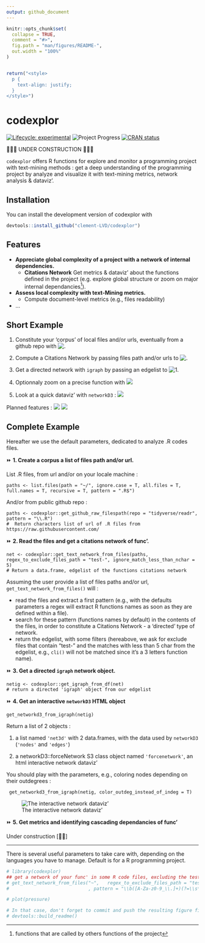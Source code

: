 ```yaml
---
output: github_document
---
```


```r
knitr::opts_chunk$set(
  collapse = TRUE,
  comment = "#>",
  fig.path = "man/figures/README-",
  out.width = "100%"
)


return("<style>
  p {
    text-align: justify;
  }
</style>")

```

# codexplor
<!-- badges: start -->
[![Lifecycle: experimental](https://img.shields.io/badge/lifecycle-experimental-orange.svg)](https://lifecycle.r-lib.org/articles/stages.html#experimental)
![Project Progress](https://img.shields.io/badge/R-black)
[![CRAN status](https://www.r-pkg.org/badges/version/codexplor)](https://CRAN.R-project.org/package=codexplor)
<!-- badges: end -->

🧰🔧🔨 UNDER CONSTRUCTION 🧰🔧🔨

`codexplor` offers R functions for explore and monitor a programming project with text-mining methods : get a deep understanding of the programming project by analyze and visualize it with text-mining metrics, network analysis & dataviz'. 



## Installation
You can install the development version of codexplor with

``` r
devtools::install_github("clement-LVD/codexplor")
```

## Features
- **Appreciate global complexity of a project with a network of internal dependencies.** 
    - **Citations Network** Get metrics & dataviz' about the functions defined in the project (e.g. explore global structure or zoom on major internal dependancies^[functions that are called by others functions of the project]).
- **Assess local complexity with text-Mining metrics.** 
  - Compute document-level metrics (e.g., files readability)
- ...

## Short Example
1. Constitute your 'corpus' of local files and/or urls, eventually from a github repo with ![.](https://img.shields.io/badge/{Method}-bold?style=flat&logoColor=black&logoSize=2&label=get-github-raw-filespath()&labelColor=green&color=black)

2. Compute a Citations Network by passing files path and/or urls to   ![.](https://img.shields.io/badge/{Method}-bold?style=flat&logoColor=black&logoSize=2&label=get-text-network-from-files()&labelColor=yellow&color=black)

3. Get a directed network with `igraph` by passing an edgelist to  ![1.](https://img.shields.io/badge/{Method}-bold?style=flat&logoColor=black&logoSize=2&label=get-igraph-from-df()&labelColor=yellow&color=black)

5. Optionnaly zoom on a precise function with 
![](https://img.shields.io/badge/{Function}-bold?style=flat&logoColor=black&logoSize=2&label=filter-igraph-egonetwork()&labelColor=green&color=black)

4. Look at a quick dataviz' with `networkD3` : ![](https://img.shields.io/badge/{Dataviz}-bold?style=flat&logoColor=black&logoSize=2&label=get-networkd3-from_igraph()&labelColor=yellow&color=black)



Planned features : 
![](https://img.shields.io/badge/{Method}-bold?style=flat&logoColor=black&logoSize=2&label=Text-mining&labelColor=orange&color=black)
![](https://img.shields.io/badge/{Export}-bold?style=flat&logoColor=black&logoSize=2&label=Reporting&labelColor=orange&color=black)



## Complete Example 
Hereafter we use the default parameters, dedicated to analyze .R codes files.

⏩ **1. Create a corpus a list of files path and/or url.**

List .R files, from url and/or on your locale machine :

    paths <- list.files(path = "~/", ignore.case = T, all.files = T, full.names = T, recursive = T, pattern = ".R$") 

And/or from public github repo :

    paths <- codexplor::get_github_raw_filespath(repo = "tidyverse/readr", pattern = "\\.R")
    #  Return characters list of url of .R files from https://raw.githubusercontent.com/
    
⏩ **2. Read the files and get a citations network of func'.**


    net <- codexplor::get_text_network_from_files(paths, 
    regex_to_exclude_files_path = "test-", ignore_match_less_than_nchar = 5)
    # Return a data.frame, edgelist of the functions citations network

Assuming the user provide a list of files paths and/or url, `get_text_network_from_files()` will :

- read the files and extract a first pattern (e.g., with the defaults parameters a regex will extract R functions names as soon as they are defined within a file). 
- search for these pattern (functions names by default) in the contents of the files, in order to constitute a Citations Network - a 'directed' type of network.
- return the edgelist, with some filters (hereabove, we ask for exclude files that contain "test-" and the matches with less than 5 char from the edgelist, e.g., `cli()` will not be matched since it's a 3 letters function name). 

⏩ **3. Get a directed `igraph` network object.**

    netig <- codexplor::get_igraph_from_df(net) 
    # return a directed 'igraph' object from our edgelist

⏩ **4. Get an interactive `networkD3` HTML object**

    get_networkd3_from_igraph(netig) 
 
Return a list of 2 objects : 

1. a list named `'net3d'` with 2 data.frames, with the data used by `networkD3` (`'nodes'` and `'edges'`)

2. a networkD3::forceNetwork S3 class object named `'forcenetwork'`, an html interactive network dataviz'

You should play with the parameters, e.g., coloring nodes depending on their outdegrees :

     get_networkd3_from_igraph(netig, color_outdeg_instead_of_indeg = T) 

![The interactive network dataviz'](man/figures/example_net3d_dataviz.png)

⏩ **5. Get metrics and identifying cascading dependancies of func'**

Under construction [🔧🔨]

---
There is several useful parameters to take care with, depending on the languages you have to manage. Default is for a R programming project.

<!--
> `codexplor` help you to manage and analyze a programming project, giving you tools to figure out the big picture and to find the little wrench in the (net)work. 

> **Usecases 1.** As a head of a dozens of persons (non-tech) team', I have to dev' actively on the long run. codexplor help me to get the big picture of a large programming project quickly, with instant metrics & insights. Thanks to the network analysis and dataviz', I have deep insights about the project, such as for identifying theoritical vulnerability, for choosing where to start a polishing loop, but also for following a programming project over the long run. 

> **Usecases 2.** I can show the network or a small part of the network to the dev' and tech' profiles during our meetings or event prez'.

> **Usecases 3.** codexplor add insights on a particular function, as an help for the dev' when it come back on a project after a while (e.g., list all the local dependancies of a function and the functions that call it as a local dependancy).

-->
 
```r
# library(codexplor)
## get a network of your func' in some R code files, excluding the test- from testthat
# get_text_network_from_files("~",   regex_to_exclude_files_path = "test-"
#                             , pattern = "\\b([A-Za-z0-9_\\.]+)(?=\\s*(?:<-)\\s*function)" ) #here we define a capture-regex for extracting the texte before '<- function'

```


```r
# plot(pressure)

# In that case, don't forget to commit and push the resulting figure files, so they display on GitHub and CRAN.
# devtools::build_readme()
```

<!-- *Usecases of a quick programming project understanding*. codexplor goal is to *quickly* analyse your developing project, in order to *gain* time of comprehension, made your documentation, dataviz' of your project, etc. The features offered are crafted for coordinate large programming project, made helper func' for new colleagues and/or future you, formally identifying your higher-level func' and/or the most-frequently used as dependancies... and other handy features for priorizing your work by quickly figure out 'where' you have to pay attention. For example, before to change a parameter name in a func', you want to check what are the func' that used the one you want to modify. Same for changing the returned content or the behavior of a func' : you want to check which ones used this func' that you want to modify. You also want to offer an easy way to understand the chaining of your custom func'. -->
